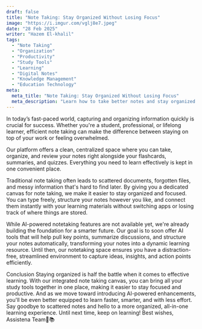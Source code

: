 ```yaml
---
draft: false
title: "Note Taking: Stay Organized Without Losing Focus"
image: "https://i.imgur.com/vglj8e7.jpeg"
date: "28 Feb 2025"
writer: "Hazem El-khalil"
tags:
  - "Note Taking"
  - "Organization"
  - "Productivity"
  - "Study Tools" 
  - "Learning"
  - "Digital Notes"
  - "Knowledge Management"
  - "Education Technology"
meta:
  meta_title: "Note Taking: Stay Organized Without Losing Focus"
  meta_description: "Learn how to take better notes and stay organized with our integrated note-taking platform. Keep all your study materials in one place, eliminate distractions, and prepare for AI-powered features that will make note-taking even more efficient."
---
```


In today’s fast-paced world, capturing and organizing information quickly is crucial for success. Whether you're a student, professional, or lifelong learner, efficient note taking can make the difference between staying on top of your work or feeling overwhelmed.

Our platform offers a clean, centralized space where you can take, organize, and review your notes right alongside your flashcards, summaries, and quizzes. Everything you need to learn effectively is kept in one convenient place.

Traditional note taking often leads to scattered documents, forgotten files, and messy information that's hard to find later. By giving you a dedicated canvas for note taking, we make it easier to stay organized and focused. You can type freely, structure your notes however you like, and connect them instantly with your learning materials without switching apps or losing track of where things are stored.

While AI-powered notetaking features are not available yet, we're already building the foundation for a smarter future. Our goal is to soon offer AI tools that will help pull key points, summarize discussions, and structure your notes automatically, transforming your notes into a dynamic learning resource. Until then, our notetaking space ensures you have a distraction-free, streamlined environment to capture ideas, insights, and action points efficiently.

Conclusion
Staying organized is half the battle when it comes to effective learning. With our integrated note taking canvas, you can bring all your study tools together in one place, making it easier to stay focused and productive. And as we move toward introducing AI-powered enhancements, you'll be even better equipped to learn faster, smarter, and with less effort.
Say goodbye to scattered notes and hello to a more organized, all-in-one learning experience.
Until next time, keep on learning!
Best wishes,
Assistena Team🙌📚